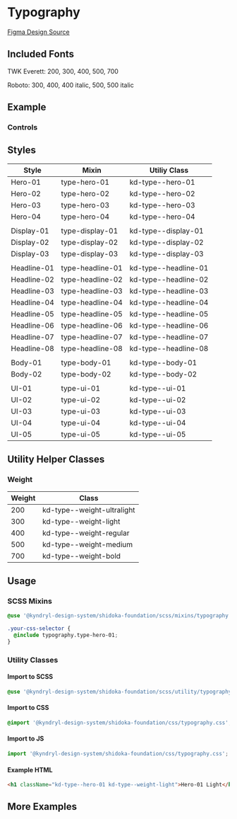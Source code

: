 
<Meta of={TypographyStories} />

# Typography

[Figma Design Source](https://www.figma.com/file/5TqtPa7KWfhJbQv6ELnbqf/Foundation?node-id=71%3A1376&mode=dev)

## Included Fonts

TWK Everett: 200, 300, 400, 500, 700

Roboto: 300, 400, 400 italic, 500, 500 italic

## Example

<Canvas>
  <Story of={TypographyStories.Headline} />
</Canvas>

### Controls

<Controls of={TypographyStories.Headline} />

## Styles

| Style       | Mixin            | Utiliy Class         |
| ----------- | ---------------- | -------------------- |
| Hero-01     | type-hero-01     | kd-type--hero-01     |
| Hero-02     | type-hero-02     | kd-type--hero-02     |
| Hero-03     | type-hero-03     | kd-type--hero-03     |
| Hero-04     | type-hero-04     | kd-type--hero-04     |
|             |                  |                      |
| Display-01  | type-display-01  | kd-type--display-01  |
| Display-02  | type-display-02  | kd-type--display-02  |
| Display-03  | type-display-03  | kd-type--display-03  |
|             |                  |                      |
| Headline-01 | type-headline-01 | kd-type--headline-01 |
| Headline-02 | type-headline-02 | kd-type--headline-02 |
| Headline-03 | type-headline-03 | kd-type--headline-03 |
| Headline-04 | type-headline-04 | kd-type--headline-04 |
| Headline-05 | type-headline-05 | kd-type--headline-05 |
| Headline-06 | type-headline-06 | kd-type--headline-06 |
| Headline-07 | type-headline-07 | kd-type--headline-07 |
| Headline-08 | type-headline-08 | kd-type--headline-08 |
|             |                  |                      |
| Body-01     | type-body-01     | kd-type--body-01     |
| Body-02     | type-body-02     | kd-type--body-02     |
|             |                  |                      |
| UI-01       | type-ui-01       | kd-type--ui-01       |
| UI-02       | type-ui-02       | kd-type--ui-02       |
| UI-03       | type-ui-03       | kd-type--ui-03       |
| UI-04       | type-ui-04       | kd-type--ui-04       |
| UI-05       | type-ui-05       | kd-type--ui-05       |

## Utility Helper Classes

### Weight

| Weight | Class                      |
| ------ | -------------------------- |
| 200    | kd-type--weight-ultralight |
| 300    | kd-type--weight-light      |
| 400    | kd-type--weight-regular    |
| 500    | kd-type--weight-medium     |
| 700    | kd-type--weight-bold       |

## Usage

### SCSS Mixins

```css
@use '@kyndryl-design-system/shidoka-foundation/scss/mixins/typography.scss';

.your-css-selector {
  @include typography.type-hero-01;
}
```

### Utility Classes

#### Import to SCSS

```css
@use '@kyndryl-design-system/shidoka-foundation/scss/utility/typography.scss';
```

#### Import to CSS

```css
@import '@kyndryl-design-system/shidoka-foundation/css/typography.css';
```

#### Import to JS

```js
import '@kyndryl-design-system/shidoka-foundation/css/typography.css';
```

#### Example HTML

```html
<h1 className="kd-type--hero-01 kd-type--weight-light">Hero-01 Light</h1>
```

## More Examples

<Stories />
